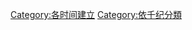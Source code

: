 {{Commonscat|Organizations by year of establishment}}

[[Category:各时间建立|Category:各时间建立]]
[[Category:依千纪分類|Category:依千纪分類]]